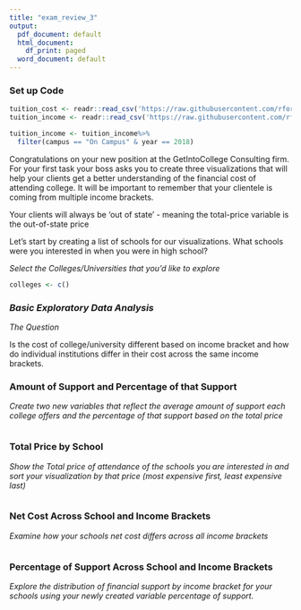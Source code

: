 ```yaml
---
title: "exam_review_3"
output:
  pdf_document: default
  html_document:
    df_print: paged
  word_document: default
---
```


### Set up Code

```r
tuition_cost <- readr::read_csv('https://raw.githubusercontent.com/rfordatascience/tidytuesday/master/data/2020/2020-03-10/tuition_cost.csv')
tuition_income <- readr::read_csv('https://raw.githubusercontent.com/rfordatascience/tidytuesday/master/data/2020/2020-03-10/tuition_income.csv') 

tuition_income <- tuition_income%>%
  filter(campus == "On Campus" & year == 2018)
```

Congratulations on your new position at the GetIntoCollege Consulting firm. For your first task your boss asks you to create three visualizations that will help your clients get a better understanding of the financial cost of attending college. It will be important to remember that your clientele is coming from multiple income brackets.

Your clients will always be 'out of state' - meaning the total-price variable is the out-of-state price

Let's start by creating a list of schools for our visualizations. What schools were you interested in when you were in high school?

*Select the Colleges/Universities that you'd like to explore*

```r
colleges <- c()
```

### *Basic Exploratory Data Analysis*  

*The Question*

Is the cost of college/university different based on income bracket and how do individual institutions differ in their cost across the same income brackets.

### Amount of Support and Percentage of that Support

*Create two new variables that reflect the average amount of support each college offers and the percentage of that support based on the total price*

```r

```

### Total Price by School

*Show the Total price of attendance of the schools you are interested in and sort your visualization by that price (most expensive first, least expensive last)*

```r
 
```

### Net Cost Across School and Income Brackets

*Examine how your schools net cost differs across all income brackets*

```r

```

### Percentage of Support Across School and Income Brackets

*Explore the distribution of financial support by income bracket for your schools using your newly created variable percentage of support.*

```r


```
